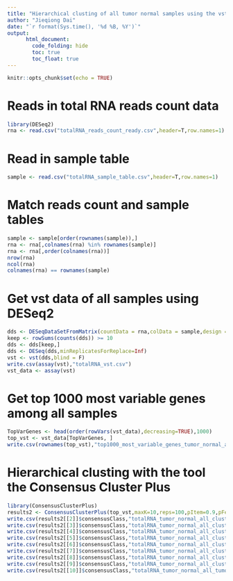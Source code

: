 ```yaml
---
title: "Hierarchical clusting of all tumor normal samples using the vst expression data of top 1000 most variable genes with the tool the Consensus Cluster Plus"
author: "Jieqiong Dai"
date: "`r format(Sys.time(), '%d %B, %Y')`"
output: 
      html_document:
        code_folding: hide
        toc: true
        toc_float: true
---
```


```r
knitr::opts_chunk$set(echo = TRUE)
```

# Reads in total RNA reads count data
```r
library(DESeq2)
rna <- read.csv("totalRNA_reads_count_ready.csv",header=T,row.names=1)
```

# Read in sample table
```r
sample <- read.csv("totalRNA_sample_table.csv",header=T,row.names=1)
```

# Match reads count and sample tables
```r
sample <- sample[order(rownames(sample)),]
rna <- rna[,colnames(rna) %in% rownames(sample)]
rna <- rna[,order(colnames(rna))]
nrow(rna)
ncol(rna)
colnames(rna) == rownames(sample)
```

# Get vst data of all samples using DESeq2
```r
dds <- DESeqDataSetFromMatrix(countData = rna,colData = sample,design = ~ Phase + Sex + probality + FinalDriverPathway.10Jan2020)
keep <- rowSums(counts(dds)) >= 10
dds <- dds[keep,]
dds <- DESeq(dds,minReplicatesForReplace=Inf)
vst <- vst(dds,blind = F)
write.csv(assay(vst),"totalRNA_vst.csv")
vst_data <- assay(vst)
```

# Get top 1000 most variable genes among all samples
```r
TopVarGenes <- head(order(rowVars(vst_data),decreasing=TRUE),1000)
top_vst <- vst_data[TopVarGenes, ]
write.csv(rownames(top_vst),"top1000_most_variable_genes_tumor_normal_all_totalRNA.csv")
```

# Hierarchical clusting with the tool the Consensus Cluster Plus
```r
library(ConsensusClusterPlus)
results2 <- ConsensusClusterPlus(top_vst,maxK=10,reps=100,pItem=0.9,pFeature=1,clusterAlg="hc",distance="pearson",plot="png",title="top1000_most_variable_genes_totalRNA_tumor_normal_all_clustering_CCP")
write.csv(results2[[2]]$consensusClass,"totalRNA_tumor_normal_all_clust_CCP_top1000mostvariable_k2.csv")
write.csv(results2[[3]]$consensusClass,"totalRNA_tumor_normal_all_clust_CCP_top1000mostvariable_k3.csv")
write.csv(results2[[4]]$consensusClass,"totalRNA_tumor_normal_all_clust_CCP_top1000mostvariable_k4.csv")
write.csv(results2[[5]]$consensusClass,"totalRNA_tumor_normal_all_clust_CCP_top1000mostvariable_k5.csv")
write.csv(results2[[6]]$consensusClass,"totalRNA_tumor_normal_all_clust_CCP_top1000mostvariable_k6.csv")
write.csv(results2[[7]]$consensusClass,"totalRNA_tumor_normal_all_clust_CCP_top1000mostvariable_k7.csv")
write.csv(results2[[8]]$consensusClass,"totalRNA_tumor_normal_all_clust_CCP_top1000mostvariable_k8.csv")
write.csv(results2[[9]]$consensusClass,"totalRNA_tumor_normal_all_clust_CCP_top1000mostvariable_k9.csv")
write.csv(results2[[10]]$consensusClass,"totalRNA_tumor_normal_all_tumor_clust_CCP_top1000mostvariable_k10.csv")
```
